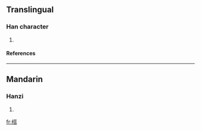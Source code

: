 ==Translingual==
===Han character===
{{Han char|rn=75|rad=木|as=10|sn=14|four=4496<sub>1</sub>|canj=木廿人口 (DTOR)}}
# {{defn|Han|sort=木10}}
====References====
{{Han ref|kx=0543.130|dkj=15235|dj=0931.030|hdz=21261.070|uh=6999|ud=27033|bh=E247|bd=57927}}

----
==Mandarin==
===Hanzi===
{{cmn-hanzi|pin=[[tǎ]] (ta3)|wg=t'a<sup>3</sup>}}
# {{defn|Mandarin}}

[[fr:榙]]
